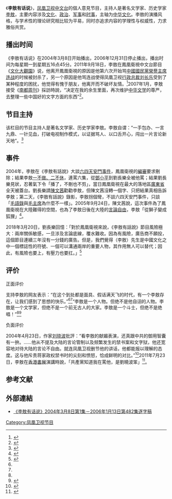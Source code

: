 {{电视节目信息框
| 名称       = 李敖有话说
| 原名       = 
| 图片       = LiAo-you hua shuo.jpg
| 图说       = 李敖有话说
| 类型       = [[文化|文化]]
| 导演       = 
| 主持       = [[李敖|李敖]]
| 演出       = 
| 配音       = 
| 旁白       = 
| 主题曲     = 
| 片头曲     = 
| 片尾曲     = 
| 国家       = {{HK}}
| 语言       = 普通话
| 集数       = 735集
| 制作人     = 游本嘉<ref>《李敖有話說》第67集[http://leeao.com.cn/online/phnx/200406080067.htm 〈六一情结旧时浓〉] {{Wayback|url=http://leeao.com.cn/online/phnx/200406080067.htm |date=20171012094507 }}，2004年6月8日。「这个节目的成立和每集内容的形成是很奇怪的，事实上是我一个人的手工艺品。我自己找资料，剪剪贴贴，然后就把它推出来，能够知道多少就算多少。有的时候，我会向我的两位制作人榨取资料。我的一位制作人就是游本嘉先生。大家看，（這）就是游本嘉，他是凤凰卫视台湾分公司的首席记者，也是当家小生。」</ref>、王祥基<ref>《李敖有話說》第72集[http://leeao.com.cn/online/phnx/200406150072.htm 〈找準台灣問题的竅〉] {{Wayback|url=http://leeao.com.cn/online/phnx/200406150072.htm |date=20171012111048 }}，2004年6月15日。「我们在上次的节目里面谈到我的制作人王祥基先生提供的意见，也就是我所赞成的、我们的共同意见。」</ref>
| 监制       = 
| 年份       = 2004年
| 每集长     = 20分钟
| 频道       = 
| 电视网     = [[凤凰卫视中文台|凤凰卫视中文台]]
| 电视台     = 
| 视频制式   = 
| 音频制式   = 
| 制作公司   =[[凤凰卫视|凤凰卫视]]
| 开始       = {{Start date|2004|3|8}}
| 结束       = {{End date|2006|12|31}}
| 中国大陆名称 = 李敖有话说
| 台湾名称   = 李敖有話說
| 港澳名称   = 李敖有話說
| 马新名称   = 李敖有話說
| 官方网站   = 
| imdb_id   = 
| tv_com_id = 
}}
《'''李敖有话说'''》，[[凤凰卫视中文台|凤凰卫视中文台]]的個人意見节目，主持人是著名文学家、历史学家[[李敖|李敖]]，主要内容涉及[[文化|文化]]、[[政治|政治]]、[[军事|军事]]和[[时事|时事]]，主轴为[[中国文化|中华文化]]。李敖的演播风格，与学术性的理论研究相比较为平易，同时亦追求内容的学理性与权威性，力求雅俗共赏。

== 播出时间 ==
《李敖有话说》在2004年3月8日开始播出，2006年12月31日停止播出，播出时间为每星期一到星期五16点45分。2011年9月18日，李敖在鳳凰衛視中文台節目《[[文化大觀園|文化大觀園]]》说，他离开鳳凰衛視的原因是他第六次开始骂[[中國國民黨榮譽主席|中國國民黨榮譽主席]][[连战|连战]]的时候被封杀了，另一个原因是他骂连战使得凤凰卫视[[行政总裁|行政总裁]][[刘长乐|刘长乐]]受到了某种程度的困扰，他觉得有愧于朋友，他离开而不破坏友情。<ref>{{cite web|url=http://phtv.ifeng.com/program/whdgy/detail_2011_09/19/9295312_0.shtml|title=李敖：告别《李敖有话说》 因我头上有把刀|author=|date=2011-09-19|accessdate=2011-09-19|work=凤凰网|archive-date=2019-07-14|archive-url=https://web.archive.org/web/20190714185801/http://phtv.ifeng.com/program/whdgy/detail_2011_09/19/9295312_0.shtml|dead-url=no}}</ref>2007年1月，李敖接受《[[南都周刊|南都周刊]]》採訪時說，“决定在我的余生里面，再次维护[[中国文化|中华文学]]的尊严，去整理一些中国好的文字方面的东西”<ref>{{cite web|url=http://phtv.ifeng.com/phinfo/200701/0131_45_70589.shtml|title=李敖：我看来大陆的文化人都微不足道|author=陈婉容|date=2007-01-31|accessdate=2020-02-29|work=南都周刊|archive-date=2020-02-29|archive-url=https://web.archive.org/web/20200229111902/http://phtv.ifeng.com/phinfo/200701/0131_45_70589.shtml|dead-url=no}}</ref>。

== 节目主持 ==
该栏目的节目主持人是著名文学家、历史学家李敖。李敖自谓：“一手包办、一言九鼎、一针见血，打破电视制作模式，以证据骂人、以口舌开心，闯出一片言论新天地”。<ref>{{cite web |url=http://media.people.com.cn/GB/22114/70684/75199/5110024.html |title=《李敖有话说》： 嘻笑怒骂，自成一格 |date=2006-11-30 |accessdate=2011-09-19 |work=人民网 |archive-url=https://web.archive.org/web/20150420081349/http://media.people.com.cn/GB/22114/70684/75199/5110024.html |archive-date=2015-04-20 |dead-url=yes }}</ref>

== 事件 ==
2004年，李敖在《李敖有話說》大談[[六四事件|六四天安門事件]]，鳳凰衛視的[[編審|編審]]要求刪除；結果李敖[[一不做、二不休|一不做、二不休]]，連罵六集，從[[鄧小平|鄧小平]]到劉長樂全被他罵；結果劉長樂見狀，忍著氣下令「播了，不刪也不剪」，當日鳳凰衛視在最大的落地區[[广东省|廣東省]]全天被蓋台。劉長樂請[[陳文茜|陳文茜]]勸勸李敖，但陳文茜沒轉一個字、只把結果真相告訴李敖；第二天，《李敖有話說》錄影，李敖拐個彎，不談六四天安門事件，只談「[[毛語錄|毛語錄]]與[[毛主席|毛主席]]為什麼不一樣」。2005年9月24日，陳文茜說，這次事件為了鳳凰衛視在大陸難得的空間，也為了李敖日後在大陸的[[言論自由|言論自由]]，李敖「從獅子變成狐狸」<ref>{{cite web|author=陳文茜|url=http://www.appledaily.com.tw/appledaily/article/headline/20050924/2078262|title=大師變朋友|work=[[台灣蘋果日報|台灣蘋果日報]]|date=2005-09-24|accessdate=2015-01-04|archive-date=2017-06-29|archive-url=https://web.archive.org/web/20170629021101/http://www.appledaily.com.tw/appledaily/article/headline/20050924/2078262|dead-url=no}}</ref>。

2018年3月20日，劉長樂回憶：「對於鳳凰衛視來說，《李敖有話說》節目風險極大：兩岸關係敏感，一旦涉及言論底線，覆水難收。因為有風險，廣告商不願投，這個節目連續三年沒有一分錢的廣告。但是，我們覺得（李敖）先生是中國文化之中一個標誌性的符號、一個可以溝通兩岸的重要人物，其作用無人可以替代；因此，有風險也要上，有壓力也要扛。」<ref>{{cite web|author=劉長樂|url=https://mp.weixin.qq.com/s?__biz=MzA4MzExODI1Mg==&mid=2649908655&idx=1&sn=4c65f336fc9cf7786499c93d9b66a713|title=怎能忘了你是誰？ ——追憶李敖先生|work=凤凰名人馆|date=2018-03-20|accessdate=2020-02-29}}</ref>

== 评价 ==
;正面评价
支持李敖的网友表示：“在这个到处都是面具、假话满天飞的时代，有一个李敖存在，让我们感到了思想的快乐。”<ref name="zhjjw"/><ref name="shw"/>“李敖是一个人物。但绝不是他自诩的人物。李敖是一个文学家，但绝不是一个前无古人的大家。李敖是一个斗士，但绝不是绝唱！”<ref name="zhjjw"/><ref name="shw">{{cite web |url=http://cul.sohu.com/20070108/n247473368.shtml |title=凤凰卫视《李敖有话说》说再见 不再有话说 |date=2007-01-08 |accessdate=2007-01-08 |work=[[北京晚报|北京晚报]] |archive-date=2015-01-04 |archive-url=https://web.archive.org/web/20150104105026/http://cul.sohu.com/20070108/n247473368.shtml |dead-url=no }}</ref>

;负面评价
2004年4月23日，作家[[刘晓波|刘晓波]]批評：“看李敖的献媚表演，还真跟中共的御用智囊有一拚。……他从不提及大陆的言论管制以及频繁发生的禁书案和文字狱，他还宽容地对待大陆的言论不自由。就连凤凰卫视删节他的讲话，他都能报以理解的态度。这与他斥责蒋家政权禁书时的尖刻和愤怒，恰成鲜明的对比。”<ref>{{cite news|url=http://www.liu-xiaobo.org/blog/archives/6759|title=话说李敖：精明的骄狂|author=刘晓波|work=刘晓波刘霞网站|date=2004-04-23|accessdate=2020-01-19|quote=|archive-date=2016-07-03|archive-url=https://web.archive.org/web/20160703202723/http://www.liu-xiaobo.org/blog/archives/6759|dead-url=no}}</ref>2011年7月23日，李敖在[[香港書展|香港書展]]演講時說，「共產黨知道我在罵他，是劉曉波笨」<ref>{{cite web|author=陳宛茜|url=|title=李敖：香港學台灣民主，很笨|work=[[聯合報|聯合報]]|date=2011-07-24|accessdate=2020-01-19|quote=李敖昨天在香港書展演講，講題是「中國知識份子的走向」，內容卻圍繞著香港的民主制度。……諾貝爾和平獎得主劉曉波曾寫文章罵李敖「不肯罵共產黨」，李敖不以為然，「共產黨知道我在罵他，是劉曉波笨」。}}</ref>。

==参考文献==
<div class="references-small">
<references></references>
</div>

==外部連結==
*[http://leeao.com.cn/online/phnx 《李敖有话说》2004年3月8日第1集－2006年1月13日第482集逐字稿] {{Wayback|url=http://leeao.com.cn/online/phnx |date=20190625203041 }}

{{李敖作品}}
{{DEFAULTSORT:Li李敖有话说}}
[[Category:凤凰卫视节目|Category:凤凰卫视节目]]